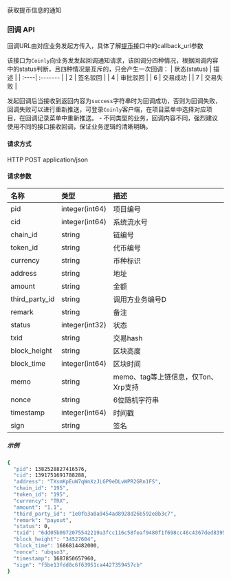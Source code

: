 获取提币信息的通知
### 回调 API
回调URL由对应业务发起方传入，具体了解[提币](/docs/API参考/提币申请)接口中的callback_url参数

该接口为```Coinly```向业务发发起回调通知请求，该回调分四种情况，根据回调内容中的status判断，且四种情况是互斥的，只会产生一次回调：
| 状态(status) | 描述     |
| :----| :------- |
| 2            | 签名驳回 |
| 4            | 审批驳回 |
| 6            | 交易成功 |
| 7            | 交易失败 |

发起回调后当接收到返回内容为```success```字符串时为回调成功，否则为回调失败，回调失败可以进行重新推送，可登录```Coinly```客户端，在项目菜单中选择对应项目，在回调记录菜单中重新推送。
    - 不同类型的业务，回调内容不同，强烈建议使用不同的接口接收回调，保证业务逻辑的清晰明确。
#### 请求方式
HTTP POST application/json
#### 请求参数
| 名称            | 类型            | 描述                                           |
| :-------------- | :-------------- | :--------------------------------------------- |
| pid             | integer(int64)   | 项目编号                                       |
| cid             | integer(int64)   | 系统流水号                                     |
| chain_id        | string          | 链编号                                         |
| token_id        | string          | 代币编号                                       |
| currency        | string          | 币种标识                                       |
| address         | string          | 地址                                           |
| amount          | string          | 金额                                           |
| third_party_id  | string          | 调用方业务编号D                                |
| remark          | string          | 备注                                           |
| status          | integer(int32)   | 状态                                           |
| txid            | string          | 交易hash                                       |
| block_height    | string          | 区块高度                                       |
| block_time      | integer(int64)   | 区块时间                                       |
| memo            | string          | memo、tag等上链信息，仅Ton、Xrp支持            |
| nonce           | string          | 6位随机字符串                                  |
| timestamp       | integer(int64)   | 时间戳                                         |
| sign            | string          | 签名                                           |
##### 示例
```bash
{
  "pid": 1382528827416576,
  "cid": 1391751691788288,
  "address": "TXsmKpEuW7qWnXzJLGP9eDLvWPR2GRn1FS",
  "chain_id": "195",
  "token_id": "195",
  "currency": "TRX",
  "amount": "1.1",
  "third_party_id": "1e0fb3a0a9454ad8928d26b592e8b3c7",
  "remark": "payout",
  "status": 0,
  "txid": "6dd05b0972075542219a3fcc116c58feaf9480f1f698cc46c4367ded83955cfd",
  "block_height": "34527604",
  "block_time": 1686814482000,
  "nonce": "ubqso3",
  "timestamp": 1687850657960,
  "sign": "f5be13fdd8c6f63951ca4427359457cb"
}
```
